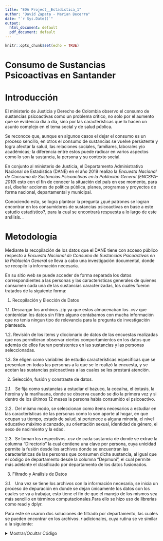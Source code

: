 ```yaml
---
title: "EDA Project__Estadistica_1"
author: "David Zapata - Marian Becerra"
date: "`r Sys.Date()`"
output:
  html_document: default
  pdf_document: default
---
```


```r
knitr::opts_chunk$set(echo = TRUE)
```

# Consumo de Sustancias Psicoactivas en Santander


# Introducción

El ministerio de Justicia y Derecho de Colombia observo el consumo de sustancias psicoactivas como un problema crítico, no solo por el aumento que se evidencia día a día, sino por las características que lo hacen un asunto complejo en el tema social y de salud pública.

Se reconoce que, aunque en algunos casos el dejar el consumo es un proceso sencillo, en otros el consumo de sustancias se vuelve persistente y logra afectar la salud, las relaciones sociales, familiares, laborales y/o académicas; la diferencia entre estos puede radicar en varios aspectos como lo son la sustancia, la persona y su contexto social.

En conjunto al ministerio de Justicia, el Departamento Administrativo Nacional de Estadística (DANE) en el año 2019 realizo la *Encuesta Nacional de Consumo de Sustancias Psicoactivas en la Población General (ENCSPA-2019)* esto con el fin de conocer la situación del país en ese momento, para así, diseñar acciones de política pública, planes, programas y proyectos de forma nacional, departamental y municipal.

Conociendo esto, se logra plantear la pregunta ¿qué patrones se logran encontrar en los consumidores de sustancias psicoactivas en base a este estudio estadístico?, para la cual se encontrará respuesta a lo largo de este análisis. .\

# Metodología

Mediante la recopilación de los datos que el DANE tiene con acceso público respecto a *Encuesta Nacional de Consumo de Sustancias Psicoactivas en la Población General* se lleva a cabo una investigación documental, donde se recopilo la información necesaria.

En su sitio web se puede acceder de forma separada los datos correspondientes a las personas y las características generales de quienes consumen cada una de las sustancias caracterizadas, los cuales fueron tratados de la siguiente forma:

1.  Recopilación y Elección de Datos

1.1. Descargar los archivos .zip ya que estos almacenaban los .csv que contenidan los datos sin filtro alguno contabamos con mucha información que no tenia ningun tipo de relevancia para la pregunta de investigación planteada.

1.2. Revisión de los items y diccionario de datos de las encuestas realizadas que nos permitieran observar ciertos comportamientos en los datos que además de ellos fueran persistentes en las sustancias y las personas seleccionadas.

1.3. Se eligen como variables de estudio características específicas que se presentan en todas las personas a la que se le realizó la encuesta, y se acotan las sustancias psicoactivas a las cuales se les prestará atención.

2.  Selección, fusión y constraste de datos.

2.1.   Se fija como sustancias a estudiar el bazuco, la cocaína, el éxtasis, la heroína y la marihuana, donde se observa cuando se dio la primera vez y si dentro de los últimos 12 meses la persona había consumido el psicoactivo.

2.2.  Del mismo modo, se seleccionan como ítems necesarios a estudiar en las características de las personas como lo son aporte al hogar, en que ocupan su tiempo, estado de salud, si pertenece a alguna minoría, el nivel educativo máximo alcanzado, su orientación sexual, identidad de género, el sexo de nacimiento y la edad.

2.3.  Se toman los respectivos *.csv* de cada sustancia de donde se extrae la columna “Directorio” la cual contiene una clave por persona, cuya unicidad permite la fusión desde los archivos donde se encuentran las características de las personas que consumen dicha sustancia, al igual que el código de departamento desde la columna “Depmuni”, el cual permite más adelante el clasificado por departamento de los datos fusionados.

3.  Filtrado y Análisis de Datos

3.1.   Una vez se tiene los archivos con la información necesaria, se inicia un proceso de depuración en donde se dejan únicamente los datos con los cuales se va a trabajar, esto tiene el fin de que el manejo de los mismos sea más sencillo en términos computacionales.Para ello se hizo uso de librerias como read y dplyr. 

Para este se usaron dos soluciones de filtrado por departamento, las cuales se pueden encontrar en los archivos _.r_ adicionales, cuya rutina se ve similar a la siguiente:

<details>
<summary>Mostrar/Ocultar Código</summary>
```r
#load(consumidores_total_colombia)
library(readr)
library(dplyr)

#load(consumidores_total_colombia)

consumidores_huila <- consumidores_total_colombia %>%
filter(startsWith(as.character(consumidores_total_colombia$Depmuni), "41"))
write.csv(consumidores_huila, "consumidores_huila.csv", row.names = FALSE)

consumidores_marihuna_huila <- consumdores_marihuana_colombia %>% filter(startsWith(as.character(consumdores_marihuana_colombia$Depmuni), "41"))
write.csv(consumidores_marihuna_huila, "consumidores_marihuna_huila.csv", row.names = FALSE)

```

3.2.  Como primer ítem se hace el análisis del consumo por departamento de cada una de las sustancias evaluadas, cuyo resultado se verá en el *mapa de calor* con respecto al consumo de sustancias psicoactivas en el país.

![](images/Mapa%20de%20calor.png)

El cual resulta de codigo y herramientas, como se ve a continuación:


<details>
<summary>Mostrar/Ocultar Código</summary>
```r
library(sf)
library(ggplot2)
library(readr)
library(dplyr)
library(viridis)

orden_departamentos <- data.frame(
  departamentos = c("VAUPÉS", "ANTIOQUIA", "ATLÁNTICO", "BOGOTÁ, D.C.", "BOLÍVAR", "BOYACÁ", "CALDAS", "CAQUETÁ", "CAUCA", "CESAR", "CÓRDOBA", "CUNDINAMARCA", "CHOCÓ", "HUILA", "LA GUAJIRA", "MAGDALENA", "META", "NARIÑO", "NORTE DE SANTANDER", "QUINDIO", "RISARALDA", "SANTANDER", "SUCRE", "TOLIMA", "VALLE DEL CAUCA", "ARAUCA", "CASANARE", "PUTUMAYO", "GUAINÍA", "GUAVIARE", "VICHADA", "AMAZONAS"),
  consumo_total = c(total_vaupes, total_antioquia, total_atlantico, total_bogota, total_bolivar,total_boyaca, total_caldas, total_caqueta, total_cauca, total_cesar, total_cordoba, total_cundinamarca, total_choco, total_huila, total_guajira, total_magdalena, total_meta, total_nariño, total_nsantander, total_quindio, total_risaralda, total_santander, total_sucre, total_tolima, total_vcauca, total_arauca, total_casanare, total_putumayo, total_guania, total_guaviare, total_vichada, total_amazonas))

mapa_consumo <- mapa_colombia_codigo %>%
  left_join(orden_departamentos, by = c("DPTO_CNMBR" = "departamentos")) 

ggplot(data = mapa_consumo) +
  geom_sf(aes(fill = consumo_total)) +
  scale_fill_viridis(option = "plasma", na.value = "grey") +
  theme_minimal() +
  labs(title = "Consumo de Sustancias Psicoactivas en Colombia",
       fill = "Consumo")
```

3.3.  Se eligen los 4 departamentos donde se observan los valores de mayor consumo en total de sustancias psicoactivas, los cuales son Antioquia, Santander y Valle del Cauca, adicional a ello la ciudad de Bogotá D.C, en donde se realiza el análisis de cada una de las variables nombradas anteriormente por cada una de las sustancias psicoactivas, cuyos resultados darán pie a la discusión y respuesta de la pregunta de investigación.

# Analisis de consumo basado en Santander

Luego de realizar todo el proceso anterior con los datos de Santander, filtrando los datos según la ocupación, el estado de salud, si pertenece a alguna minoría, el nivel educativo máximo alcanzado, su orientación sexual, identidad de género, el sexo de nacimiento y la edad, separando cada una por la sustancia que consume la persona, antes se realizaron *mapas de calor* del consumo de por cada sustancia en el departamento analizando cada uno de sus municipios:

![](images/Mapa%20de%20consumo%20de%20marihuana%20en%20santander.png)

![](images/Mapa%20consumo%20de%20basuco%20en%20santander.png)

![](images/Mapa%20consumo%20de%20cocaina%20en%20santander.png)

![](images/Mapa%20consumo%20de%20extasis%20en%20satander.png)

![](images/Mapa%20consumo%20de%20heroina%20en%20santander.png)

para dichos mapa se hizo uso de librerias y código mostrado a continuación (donde se encuentren "..." correponde a datos adicionales que no se muestran pero que son necesarios):

<details>
<summary>Mostrar/Ocultar Código</summary>
```r
library(readr)
library(dplyr)
library(sf)
library(ggplot2)
library(viridis)

municipios_santander <- c(
  "Aguada" = "68013",
  "Albania" = "68020",
  "Aratoca" = "68051",
  "Barbosa" = "68077",
  "Barichara" = "68079","...")

datos_consumidores <- list()

for (municipio in names(municipios_santander)) {
  codigo <- municipios_santander[municipio]
  
  datos_consumidores[[municipio]] <- csv_con_valores_completos$consumidores_extasis_santander.csv %>%
    filter(startsWith(as.character(csv_con_valores_completos$consumidores_extasis_santander.csv$Depmuni), codigo))
}

total_bucaramanga <- nrow(datos_consumidores[["Bucaramanga"]])
total_aguada <- nrow(datos_consumidores[["Aguada"]])
total_albania <- nrow(datos_consumidores[["Albania"]])
total_aratoca <- nrow(datos_consumidores[["Aratoca"]])
"....."

consumo_extasis_por_municipio_santander <- data.frame(
  municipios = c("ZAPATOCA", "PUERTO WILCHES", "MALAGA", "CARCASI", "LA BELLEZA", "CAPITANEJO", "SANTA HELENA DEL OPON", "LA PAZ", "SUAITA", "MATANZA", 
                 "LOS SANTOS", "GALAN", "SUCRE", "PUENTE NACIONAL", "GAMBITA", "MAGDALENA", "GUAVATA", "MOLAGAVITA", "BARBOSA", "..."),
  consumo_total = c(0,0,0,0,0,0,0,0,0,0,"..."))

mapa_santander <- st_read("C:/Users/ASUS/Desktop/Estadistica/Estadistica_1__Grupo_E2___PROYECTO__INVESTIGACION___DAVID_ALEJANDRO_ZAPATA_TORO/DATOS DANE/Datos separados/Mapeo/Mapas/shapes/shapes.shp")

mapa_santander_nombre_municipio <- mapa_santander[,6]

mapa_consumo_extasis_santander <- mapa_santander_nombre_municipio %>%
  left_join(consumo_extasis_por_municipio_santander, by = c("nombre_mpi" = "municipios")) 

ggplot(data = mapa_consumo_extasis_santander) +
  geom_sf(aes(fill = consumo_total)) +
  scale_fill_viridis(option = "plasma", na.value = "grey") +
  theme_minimal() +
  labs(title = "Consumo de extasis Santander",
       fill = "Consumo")

```

El formato anterior se uso para cada uno de los mapas generados por sustancia psicoactiva a estudiar.

De este mapeo podemos observar que la mayoria de consumidores de sustancias psicoactivas en Santander se encuentran en el area metropolitana que esta conformada por, Floridablanca, Bucaramanga, Piedecuesta y Girón.

# Analisis de variables

Para nuestro informe se sacaron graficas basandonos en las siguientes variables:

1.  Consumo de sustancias por primera vez

![](images/basuco%201%20santander.png)

![](images/cocaina%201%20santander.png)

![](images/extasis%201%20santander.png)

![](images/heroina%201%20santander.png)

![](images/marihuana%201%20santander.png)

La rutina para graficación y analisis es la misma para cada sustancia, variando unicamente en el nombre de la columna donde cada sustancia variaba de nombre. 

<details>
<summary>Mostrar/Ocultar Código</summary>
```r
columna <- "M_01"
valores<-c("1", "2", "3", "9")
etiquetas <- c(
  "Últimos 30 días",
  "Hace más de +30 días,-12 meses",
  "Hace más de 12 meses",
  "No contesta"
)

cuentas <- c()

for (valor in valores) {
  cuenta <- sum(santander_basuco[[columna]] == valor)
  cuentas <- c(cuentas, cuenta) 
  if (valor == "1") {
    cat(sprintf("Personas que consumieron basuco por primera vez en los últimos 30 días en Santander: %s\n", cuenta))
  } else if (valor == "2") {
    cat(sprintf("Personas que consumieron basuco por primera vez hace más de 30 días pero menos de 12 meses en Santander: %s\n", cuenta))
  } else if (valor == "3") {
    cat(sprintf("Personas que consumieron basuco por primera vez hace más de 12 meses en Santander: %s\n", cuenta))
  } else if (valor == "9") {
    cat(sprintf("Personas que no contesta cuando consumieron basuco por primera vez en Santander: %s\n", cuenta))
  }
}

barplot(
  cuentas,
  names.arg = etiquetas,
  col = c("#c9ecaf", "#367c1a", "#58a92e", "#265409"),
  main = "Consumo de basuco por primera vez en Santander",
  xlab = "Tiempo",
  ylab = "Número de personas",
  ylim = c(-2, max(cuentas) + 10)
)

```

2.  Consumo y trabajo:

![](images/Basuco%20oficio%20Santander.png)

![](images/cocaina%20oficio%20santander.png)

![](images/extasis%20oficio%20santander.png)

![](images/heroina%20oficio%20santander.png)

![](images/marihuana%20oficio%20santander.png)

<details>
<summary>Mostrar/Ocultar Código</summary>
```r
columna <- "D_02"
valores<-c("1", "2", "3", "4","5","6","7","8")
etiquetas <- c(
  "Trabajando",
  "Buscando Empleo",
  "Estudiando",
  "Oficios del Hogar",
  "Incapacitado",
  "Pensionado",
  "Ocio",
  "Otro"
)

cuentas <- c()

for (valor in valores) {
  cuenta <- sum(santander_basuco[[columna]] == valor)
  cuentas <- c(cuentas, cuenta)  # Agregar cada cuenta al vector
  
  if (valor == "1") {
    cat(sprintf("Personas que trabajan y consumen basuco: %s\n", cuenta))
  } else if (valor == "2") {
    cat(sprintf("Personas que buscan empleo y consumen basuco: %s\n", cuenta))
  } else if (valor == "3") {
    cat(sprintf("Personas que estudian y consumen basuco: %s\n", cuenta))
  } else if (valor == "4") {
    cat(sprintf("Personas que se encargan del oficio del hogar y consumen basuco: %s\n", cuenta))
  } else if (valor == "5") {
    cat(sprintf("Personas que estan incapacitados y consumen basuco: %s\n", cuenta))
  } else if (valor == "6") {
    cat(sprintf("Personas que estan pensionados y consumen basuco: %s\n", cuenta))
  } else if (valor == "7") {
    cat(sprintf("Personas que se dedican al ocio y consumen basuco: %s\n", cuenta))
  } else if (valor == "8") {
    cat(sprintf("Personas que se dedican a otras actividades y consumen basuco: %s\n", cuenta))
  }
  
}

barplot(
  cuentas,
  names.arg = etiquetas,
  col = c("#c9ecaf", "#367c1a", "#58a92e", "#265409","#c9ecaf", "#367c1a", "#58a92e", "#265409"),
  main = "Oficio del consumidor de basuco en Santander",
  xlab = "Tiempo",
  ylab = "Número de personas",
  ylim = c(0, max(cuentas) + 5)
)

#Oficio del consumidor cocaina 
cuentas <- c()
for (valor in valores) {
  cuenta <- sum(santander_cocaina[[columna]] == valor)
  cuentas <- c(cuentas, cuenta)  # Agregar cada cuenta al vector
  
  if (valor == "1") {
    cat(sprintf("Personas que trabajan y consumen cocaina: %s\n", cuenta))
  } else if (valor == "2") {
    cat(sprintf("Personas que buscan empleo y consumen cocaina: %s\n", cuenta))
  } else if (valor == "3") {
    cat(sprintf("Personas que estudian y consumen cocaina: %s\n", cuenta))
  } else if (valor == "4") {
    cat(sprintf("Personas que se encargan del oficio del hogar y consumen cocaina: %s\n", cuenta))
  } else if (valor == "5") {
    cat(sprintf("Personas que estan incapacitados y consumen cocaina: %s\n", cuenta))
  } else if (valor == "6") {
    cat(sprintf("Personas que estan pensionados y consumen cocaina: %s\n", cuenta))
  } else if (valor == "7") {
    cat(sprintf("Personas que se dedican al ocio y consumen cocaina: %s\n", cuenta))
  } else if (valor == "8") {
    cat(sprintf("Personas que se dedican a otras actividades y consumen cocaina: %s\n", cuenta))
  }
  
}

pie(
  cuentas,
  labels = etiquetas,
  main = "Oficio del consumidor de cocaina en Santander",
  col = c("#c9ecaf", "#367c1a", "#58a92e", "#265409","#c9ecaf", "#367c1a", "#58a92e", "#265409")
)


#Oficio del consumidor extasis 
cuentas <- c()
for (valor in valores) {
  cuenta <- sum(santander_extasis[[columna]] == valor)
  cuentas <- c(cuentas, cuenta)  # Agregar cada cuenta al vector
  if (valor == "1") {
    cat(sprintf("Personas que trabajan y consumen extasis: %s\n", cuenta))
  } else if (valor == "2") {
    cat(sprintf("Personas que buscan empleo y consumen extasis: %s\n", cuenta))
  } else if (valor == "3") {
    cat(sprintf("Personas que estudian y consumen extasis: %s\n", cuenta))
  } else if (valor == "4") {
    cat(sprintf("Personas que se encargan del oficio del hogar y consumen extasis: %s\n", cuenta))
  } else if (valor == "5") {
    cat(sprintf("Personas que estan incapacitados y consumen extasis: %s\n", cuenta))
  } else if (valor == "6") {
    cat(sprintf("Personas que estan pensionados y consumen extasis: %s\n", cuenta))
  } else if (valor == "7") {
    cat(sprintf("Personas que se dedican al ocio y consumen extasis: %s\n", cuenta))
  } else if (valor == "8") {
    cat(sprintf("Personas que se dedican a otras actividades y consumen extasis: %s\n", cuenta))
  }
  
}

barplot(
  cuentas,
  names.arg = etiquetas,
  col = c("#c9ecaf", "#367c1a", "#58a92e", "#265409","#c9ecaf", "#367c1a", "#58a92e", "#265409"),
  main = "Oficio del consumidor de extasis en Santander",
  xlab = "Tiempo",
  ylab = "Número de personas",
  ylim = c(0, max(cuentas) + 5)
)

#Oficio del consumidor heroina 
cuentas <- c()
for (valor in valores) {
  cuenta <- sum(santander_heroina[[columna]] == valor)
  cuentas <- c(cuentas, cuenta)  # Agregar cada cuenta al vector
  if (valor == "1") {
    cat(sprintf("Personas que trabajan y consumen heroina: %s\n", cuenta))
  } else if (valor == "2") {
    cat(sprintf("Personas que buscan empleo y consumen heroina: %s\n", cuenta))
  } else if (valor == "3") {
    cat(sprintf("Personas que estudian y consumen heroina: %s\n", cuenta))
  } else if (valor == "4") {
    cat(sprintf("Personas que se encargan del oficio del hogar y consumen heroina: %s\n", cuenta))
  } else if (valor == "5") {
    cat(sprintf("Personas que estan incapacitados y consumen heroina: %s\n", cuenta))
  } else if (valor == "6") {
    cat(sprintf("Personas que estan pensionados y consumen heroina: %s\n", cuenta))
  } else if (valor == "7") {
    cat(sprintf("Personas que se dedican al ocio y consumen heroina: %s\n", cuenta))
  } else if (valor == "8") {
    cat(sprintf("Personas que se dedican a otras actividades y consumen heroina: %s\n", cuenta))
  }
  
}

barplot(
  cuentas,
  names.arg = etiquetas,
  col = c("#c9ecaf", "#367c1a", "#58a92e", "#265409","#c9ecaf", "#367c1a", "#58a92e", "#265409"),
  main = "Oficio del consumidor de heroina en Santander",
  xlab = "Tiempo",
  ylab = "Número de personas",
  ylim = c(0, max(cuentas) + 5)
)

#Oficio del consumidor marihuana 
cuentas <- c()
for (valor in valores) {
  cuenta <- sum(santander_marihuana[[columna]] == valor)
  cuentas <- c(cuentas, cuenta)  # Agregar cada cuenta al vector
  
  if (valor == "1") {
    cat(sprintf("Personas que trabajan y consumen marihuana: %s\n", cuenta))
  } else if (valor == "2") {
    cat(sprintf("Personas que buscan empleo y consumen marihuana: %s\n", cuenta))
  } else if (valor == "3") {
    cat(sprintf("Personas que estudian y consumen marihuana: %s\n", cuenta))
  } else if (valor == "4") {
    cat(sprintf("Personas que se encargan del oficio del hogar y consumen marihuana: %s\n", cuenta))
  } else if (valor == "5") {
    cat(sprintf("Personas que estan incapacitados y consumen marihuana: %s\n", cuenta))
  } else if (valor == "6") {
    cat(sprintf("Personas que estan pensionados y consumen marihuana: %s\n", cuenta))
  } else if (valor == "7") {
    cat(sprintf("Personas que se dedican al ocio y consumen marihuana: %s\n", cuenta))
  } else if (valor == "8") {
    cat(sprintf("Personas que se dedican a otras actividades y consumen marihuana: %s\n", cuenta))
  }
  
}

pie(
  cuentas,
  labels = etiquetas,
  main = "Oficio del consumidor de marihuana en Santander",
  col = c("#c9ecaf", "#367c1a", "#58a92e", "#265409","#c9ecaf", "#367c1a", "#58a92e", "#265409")
)
```

3.  Consumo y educación:

![](images/basuco%20educacion%20santander.png)

![](images/cocaina%20educacion%20santander.png)

![](images/extasis%20educacion%20santander.png)

![](images/heroina%20educacion%20santander.png)

![](images/marihuana%20eduacion%20santander.png)

Para el analisis anterior se siguio la sisguiente rutina:

<details>
<summary>Mostrar/Ocultar Código</summary>
```r
reporte_neducativo<- function(data, columna, valores, etiquetas, nombre_consumo, departamento, titulo_grafico) {
  cuentas <- c()
  
  for (i in seq_along(valores)) {
    valor <- valores[i]
    cuenta <- sum(data[[columna]] == valor)
    cuentas <- c(cuentas, cuenta)
    
    cat(sprintf(
      "Personas que consumen %s y tienen nivel educativo %s en %s: %s\n", 
      nombre_consumo, etiquetas[i], departamento, cuenta
    ))
  }
  
  # Generar el gráfico
  barplot(
    cuentas,
    names.arg = etiquetas,
    col = c("#c9ecaf", "#367c1a", "#58a92e", "#265409", "#58a92e", "#367c1a", "#c9ecaf", "#367c1a", "#58a92e"),
    main = sprintf("%s en %s", titulo_grafico, departamento),
    xlab = "Nivel Educativo",
    ylab = "Número de Personas",
    ylim = c(0, max(cuentas) + 5)
  )
}

reporte_neducativo(
  data = santander_basuco,
  columna = "D2_05",
  valores = c("1", "2", "3", "4", "5","6", "7", "8", "9"),
  etiquetas = c("Ninguno", "Preescolar", "Basica Primaria", "Basica Secuandaria", "Media", "Técnica/Tecnologica", "Universitaria", "Postgrado", "No sabe/informa"),
  nombre_consumo = "basuco",
  departamento = "Santander",
  titulo_grafico = "Nivel educativo del consumidor de basuco"
)

reporte_neducativo(
  data = santander_cocaina,
  columna = "D2_05",
  valores = c("1", "2", "3", "4", "5","6", "7", "8", "9"),
  etiquetas = c("Ninguno", "Preescolar", "Basica Primaria", "Basica Secuandaria", "Media", "Técnica/Tecnologica", "Universitaria", "Postgrado", "No sabe/informa"),
  nombre_consumo = "cocaina",
  departamento = "Santander",
  titulo_grafico = "Nivel educativo del consumidor de cocaina"
)

reporte_neducativo(
  data = santander_extasis,
  columna = "D2_05",
  valores = c("1", "2", "3", "4", "5","6", "7", "8", "9"),
  etiquetas = c("Ninguno", "Preescolar", "Basica Primaria", "Basica Secuandaria", "Media", "Técnica/Tecnologica", "Universitaria", "Postgrado", "No sabe/informa"),
  nombre_consumo = "extasis",
  departamento = "Santander",
  titulo_grafico = "Nivel educativo del consumidor de extasis"
)

reporte_neducativo(
  data = santander_heroina,
  columna = "D2_05",
  valores = c("1", "2", "3", "4", "5","6", "7", "8", "9"),
  etiquetas = c("Ninguno", "Preescolar", "Basica Primaria", "Basica Secuandaria", "Media", "Técnica/Tecnologica", "Universitaria", "Postgrado", "No sabe/informa"),
  nombre_consumo = "heroina",
  departamento = "Santander",
  titulo_grafico = "Nivel educativo del consumidor de heroina"
)

reporte_neducativo(
  data = santander_marihuana,
  columna = "D2_05",
  valores = c("1", "2", "3", "4", "5","6", "7", "8", "9"),
  etiquetas = c("Ninguno", "Preescolar", "Basica Primaria", "Basica Secuandaria", "Media", "Técnica/Tecnologica", "Universitaria", "Postgrado", "No sabe/informa"),
  nombre_consumo = "marihuana",
  departamento = "Santander",
  titulo_grafico = "Nivel educativo del consumidor de marihuana"
)
```

4.  Consumo y por genero:

![](images/basuco%20S%20santander.png)

![](images/cocaina%20S%20santander.png)

![](images/extasis%20S%20santander.png)

![](images/heroina%20S%20santander.png)

![](images/marihuana%20S%20santander.png)

Para este analisis se siguio la siguiente rutina:

<details>
<summary>Mostrar/Ocultar Código</summary>
```r

columna <- "SEXO"
valores<-c("1", "2")
etiquetas <- c(
  "HOMBRE",
  "MUJER"
)
columna <- "SEXO"
cuentas <- c()

for (valor in valores) {
  cuenta <- sum(santander_basuco[[columna]] == valor)
  cuentas <- c(cuentas, cuenta)  # Agregar cada cuenta al vector
  
  if (valor == "1") {
    cat(sprintf("Hombres que consumen:: %s\n", cuenta))
  } else if (valor == "2") {
    cat(sprintf("Mujeres que consumen:: %s\n", cuenta))
  }
}

pie(
  cuentas,
  labels = etiquetas,
  main = "Sexo personas que consumen basuco  en Santander",
  col = c("#265409", "#367c1a")
)

#Sexo de los consumidores cocaina 
columna <- "SEXO"
cuentas <- c()

for (valor in valores) {
  cuenta <- sum(santander_cocaina[[columna]] == valor)
  cuentas <- c(cuentas, cuenta)  # Agregar cada cuenta al vector
  
  if (valor == "1") {
    cat(sprintf("Hombres que consumen:: %s\n", cuenta))
  } else if (valor == "2") {
    cat(sprintf("Mujeres que consumen:: %s\n", cuenta))
  }
}

pie(
  cuentas,
  labels = etiquetas,
  main = "Sexo personas que consumen cocaina en Santander",
  col = c("#265409", "#367c1a")
)


#Sexo de los consumidores extasis 
columna <- "SEXO"
cuentas <- c()

for (valor in valores) {
  cuenta <- sum(santander_extasis[[columna]] == valor)
  cuentas <- c(cuentas, cuenta)  # Agregar cada cuenta al vector
  
  if (valor == "1") {
    cat(sprintf("Hombres que consumen:: %s\n", cuenta))
  } else if (valor == "2") {
    cat(sprintf("Mujeres que consumen:: %s\n", cuenta))
  }
}

pie(
  cuentas,
  labels = etiquetas,
  main = "Sexo personas que consumen extasis en Santander",
  col = c("#265409", "#367c1a")
)

#Sexo de los consumidores heroina 
columna <- "SEXO"
cuentas <- c()

for (valor in valores) {
  cuenta <- sum(santander_heroina[[columna]] == valor)
  cuentas <- c(cuentas, cuenta)  # Agregar cada cuenta al vector
  
  if (valor == "1") {
    cat(sprintf("Hombres que consumen:: %s\n", cuenta))
  } else if (valor == "2") {
    cat(sprintf("Mujeres que consumen:: %s\n", cuenta))
  }
}

pie(
  cuentas,
  labels = etiquetas,
  main = "Sexo personas que consumen heroina en Santander",
  col = c("#265409", "#367c1a")
)


#Sexo de los consumidores marihuana 
columna <- "SEXO"
cuentas <- c()

for (valor in valores) {
  cuenta <- sum(santander_marihuana[[columna]] == valor)
  cuentas <- c(cuentas, cuenta)  # Agregar cada cuenta al vector
  
  if (valor == "1") {
    cat(sprintf("Hombres que consumen:: %s\n", cuenta))
  } else if (valor == "2") {
    cat(sprintf("Mujeres que consumen:: %s\n", cuenta))
  }
}

pie(
  cuentas,
  labels = etiquetas,
  main = "Sexo personas que consumen marihuana en Santander",
  col = c("#265409", "#367c1a")
)
```

5.  Consumo y raices culturales:

![](images/basuco%20cultura%20santander.png)

![](images/cocaina%20cultura%20santander.png)

![](images/extasis%20cultura%20santander.png)

![](images/heroina%20cultura%20santander.png)

![](images/marihuana%20cultura%20santander.png)

Para las graficas anteriores se siguio la siguiente rutina:

<details>
<summary>Mostrar/Ocultar Código</summary>
```r
reporte_raizal<- function(data, columna, valores, etiquetas, nombre_consumo, departamento, titulo_grafico) {
  cuentas <- c()
  
  for (i in seq_along(valores)) {
    valor <- valores[i]
    cuenta <- sum(data[[columna]] == valor)
    cuentas <- c(cuentas, cuenta)
    
    cat(sprintf(
      "Personas que consumen %s y pertenecen al grupo %s en %s: %s\n", 
      nombre_consumo, etiquetas[i], departamento, cuenta
    ))
  }
  
  # Generar el gráfico
  barplot(
    cuentas,
    names.arg = etiquetas,
    col = c("#c9ecaf", "#367c1a", "#58a92e", "#265409", "#58a92e", "#367c1a"),
    main = sprintf("%s en %s", titulo_grafico, departamento),
    xlab = "Grupo Raizal",
    ylab = "Número de Personas",
    ylim = c(0, max(cuentas) + 5)
  )
}

reporte_raizal(
  data = santander_basuco,
  columna = "D2_01",
  valores = c("1", "2", "3", "4", "5", "9"),
  etiquetas = c("Indígena", "Gitano / ROM", "Raizal Isleño", "Palanquero de San Basilio", "Negro o afrocolombiano", "Ninguno de los anteriores"),
  nombre_consumo = "basuco",
  departamento = "Santander ",
  titulo_grafico = "Pertenencia a culturas raizales y palenqueras del consumidor de basuco"
)

reporte_raizal(
  data = santander_cocaina,
  columna = "D2_01",
  valores = c("1", "2", "3", "4", "5", "9"),
  etiquetas = c("Indígena", "Gitano / ROM", "Raizal Isleño", "Palanquero de San Basilio", "Negro o afrocolombiano", "Ninguno de los anteriores"),
  nombre_consumo = "cocaina",
  departamento = "Santander ",
  titulo_grafico = "Pertenencia a culturas raizales y palenqueras del consumidor de cocaina"
)

reporte_raizal(
  data = santander_extasis,
  columna = "D2_01",
  valores = c("1", "2", "3", "4", "5", "9"),
  etiquetas = c("Indígena", "Gitano / ROM", "Raizal Isleño", "Palanquero de San Basilio", "Negro o afrocolombiano", "Ninguno de los anteriores"),
  nombre_consumo = "extasis",
  departamento = "Santander ",
  titulo_grafico = "Pertenencia a culturas raizales y palenqueras del consumidor de extasis"
)

reporte_raizal(
  data = santander_heroina,
  columna = "D2_01",
  valores = c("1", "2", "3", "4", "5", "9"),
  etiquetas = c("Indígena", "Gitano / ROM", "Raizal Isleño", "Palanquero de San Basilio", "Negro o afrocolombiano", "Ninguno de los anteriores"),
  nombre_consumo = "heroina",
  departamento = "Santander ",
  titulo_grafico = "Pertenencia a culturas raizales y palenqueras del consumidor de heroina"
)

reporte_raizal(
  data = santander_marihuana,
  columna = "D2_01",
  valores = c("1", "2", "3", "4", "5", "9"),
  etiquetas = c("Indígena", "Gitano / ROM", "Raizal Isleño", "Palanquero de San Basilio", "Negro o afrocolombiano", "Ninguno de los anteriores"),
  nombre_consumo = "marihuana",
  departamento = "Santander ",
  titulo_grafico = "Pertenencia a culturas raizales y palenqueras del consumidor de marihuana"
)
```

5.  Consumo y edad:

![](images/basuco%20edad%20santander.png)

![](images/cocaina%20edad%20santander.png)

![](images/extasis%20edad%20santander.png)

![](images/heroina%20edad%20santander.png)

![](images/marihuana%20edad%20santander.png)

Para las graficas de la edad se siguió la siguiente rutina:

<details>
<summary>Mostrar/Ocultar Código</summary>
```r
analizar_edades <- function(data, columna, nombre_variable = "Variable", intervalos_breaks = NULL) {
  if (!columna %in% names(data)) {
    stop(sprintf("La columna '%s' no existe en el dataset.", columna))
  }
  
  edades <- as.numeric(data[[columna]])
  if (any(is.na(edades))) {
    cat("Aviso: Se encontraron valores NA, que serán excluidos del análisis.\n")
  }
  edades <- edades[!is.na(edades)]
  
  #Se indican los intervalos
  intervalos_breaks = c(0, 10, 20, 30, 40, 50, 60, 70, 80, 90, 100, 110)
  
  #Se calculan las medidas generales
  media_general <- mean(edades)
  mediana_general <- median(edades)
  desviacion_general <- sd(edades)
  sesgo <- skewness(edades)
  curtosis <- kurtosis(edades)
  
  # Función para calcular la moda
  calcular_moda <- function(x) {
    uniq_x <- unique(x)
    uniq_x[which.max(tabulate(match(x, uniq_x)))]
  }
  moda_general <- calcular_moda(edades)
  
  # Imprimir estadísticas generales
  cat(sprintf("Análisis de %s\n", nombre_variable))
  cat(sprintf("Media: %.2f\n", media_general))
  cat(sprintf("Mediana: %.2f\n", mediana_general))
  cat(sprintf("Moda: %d\n", moda_general))
  cat(sprintf("Desviación Estándar: %.2f\n\n", desviacion_general))
  
  
  # Crear intervalos
  intervalos <- cut(
    edades, 
    breaks = intervalos_breaks, 
    right = FALSE, 
    labels = paste(head(intervalos_breaks, -1), tail(intervalos_breaks, -1) - 1, sep = "-")
  )
  
  # Tabla de frecuencias
  tabla_frecuencias <- table(intervalos)
  
  # Visualizaciones 3 graficos
  par(mfrow = c(1, 3))
  
  # Histograma
  hist(edades, 
       breaks = intervalos_breaks, 
       right = FALSE, 
       col = "darkgreen", 
       main = paste("Distribución de", nombre_variable), 
       xlab = "Intervalos de Edad", 
       ylab = "Frecuencia")
  
  # Diagrama de barras
  barplot(tabla_frecuencias, 
          col = "lightgreen", 
          main = paste("Frecuencia de", nombre_variable), 
          xlab = "Intervalos de Edad", 
          ylab = "Frecuencia")
  
  # Boxplot
  boxplot(edades, 
          main = paste("Boxplot de", nombre_variable), 
          ylab = "Edades", 
          col = "#028a0f", 
          horizontal = FALSE)
  abline(h = mediana_general, col = "#64c27b", lwd = 2, lty = 2)  # Línea de la mediana en azul
  abline(h = media_general, col = "#203500", lwd = 2, lty = 2)  # Línea de la media en rojo
  text(x = 1, y = moda_general, labels = paste("Moda:", moda_general), pos = 4, col = "#203500", cex = 1.2)
  
}

resultados <- analizar_edades(
  data = santander_basuco,
  columna = "EDAD", 
  nombre_variable = "Edades consumo basuco Santander "  
)

####
resultados <- analizar_edades(
  data = santander_cocaina,
  columna = "EDAD", 
  nombre_variable = "Edades consumo cocaina Santander "  
)

####
resultados <- analizar_edades(
  data = santander_extasis,
  columna = "EDAD", 
  nombre_variable = "Edades consumo extasisSantander s"  
)

###
resultados <- analizar_edades(
  data = santander_heroina,
  columna = "EDAD", 
  nombre_variable = "Edades consumo heroina Santander "  
)

###
resultados <- analizar_edades(
  data = santander_marihuana,
  columna = "EDAD", 
  nombre_variable = "Edades consumo marihuana Santander "  
)
```